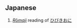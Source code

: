 ==Japanese==
{{ja-kanjitab|ひびき|sort=ひびき|yomi=kun}}{{ja-kanjitab|2=おに|sort=おに|yomi=kun}}
# [[Rōmaji|''R''ō''maji'']] reading of [[ひびき]][[おに]]